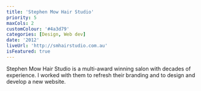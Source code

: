 ```yaml
---
title: 'Stephen Mow Hair Studio'
priority: 5
maxCols: 2
customColour: '#4a3d79'
categories: [Design, Web dev]
date: '2012'
liveUrl: 'http://smhairstudio.com.au'
isFeatured: true
---
```


Stephen Mow Hair Studio is a multi-award winning salon with decades of experience. I worked with them to refresh their branding and to design and develop a new website.
